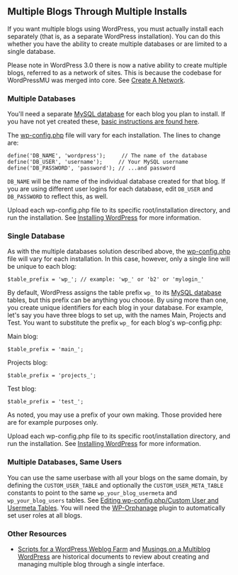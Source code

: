 {{Languages|
{{en|Installing Multiple Blogs}}
{{pt-br|Instalando Múltiplos Blogs}}
{{th|Installing Multiple Blogs}}
{{zh-tw|安裝多個部落格}}
}}
{{Traduz}}
{{Avançado}}

== Multiple Blogs Through Multiple Installs ==

If you want multiple blogs using WordPress, you must actually install each separately (that is, as a separate WordPress installation).  You can do this whether you have the ability to create multiple databases or are limited to a single database.

Please note in WordPress 3.0 there is now a native ability to create multiple blogs, referred to as a network of sites. This is because the codebase for WordPressMU was merged into core. See [[Create A Network]].

=== Multiple Databases ===

You'll need a separate [[Glossary#MySQL|MySQL database]] for each blog you plan to install. If you have not yet created these, [[Installing_WordPress#Step_2:_Create_the_WordPress_Username_and_Database|basic instructions are found here]]. 

The [[Editing_wp-config.php|wp-config.php]] file will vary for each installation. The lines to change are:

 define('DB_NAME', 'wordpress');     // The name of the database
 define('DB_USER', 'username');     // Your MySQL username
 define('DB_PASSWORD', 'password'); // ...and password

<code>DB_NAME</code> will be the name of the individual database created for that blog. If you are using different user logins for each database, edit <code>DB_USER</code> and <code>DB_PASSWORD</code> to reflect this, as well. 

Upload each wp-config.php file to its specific root/installation directory, and run the installation. See [[Installing WordPress]] for more information.

=== Single Database ===

As with the multiple databases solution described above, the [[Editing_wp-config.php|wp-config.php]] file will vary for each installation. In this case, however, only a single line will be unique to each blog:

 $table_prefix = 'wp_'; // example: 'wp_' or 'b2' or 'mylogin_' 

By default, WordPress assigns the table prefix <code>wp_</code> to its [[Glossary#MySQL|MySQL database]] tables, but this prefix can be anything you choose. By using more than one, you create unique identifiers for each blog in your database. For example, let's say you have three blogs to set up, with the names Main, Projects and Test. You want to substitute the prefix <code>wp_</code> for each blog's wp-config.php: 

Main blog:
 $table_prefix = 'main_'; 

Projects blog:
 $table_prefix = 'projects_'; 

Test blog:
 $table_prefix = 'test_'; 

As noted, you may use a prefix of your own making. Those provided here are for example purposes only.

Upload each wp-config.php file to its specific root/installation directory, and run the installation. See [[Installing WordPress]] for more information.

=== Multiple Databases, Same Users ===

You can use the same userbase with all your blogs on the same domain, by defining the <tt>CUSTOM_USER_TABLE</tt> and optionally the <tt>CUSTOM_USER_META_TABLE</tt> constants to point to the same <tt>wp_your_blog_usermeta</tt> and <tt>wp_your_blog_users</tt> tables.
See [[Editing_wp-config.php#Custom_User_and_Usermeta_Tables|Editing wp-config.php/Custom User and Usermeta Tables]].
You will need the [http://wordpress.org/extend/plugins/wp-orphanage/ WP-Orphanage] plugin to automatically set user roles at all blogs.

=== Other Resources ===

* [http://climbtothestars.org/archives/2004/09/02/scripts-for-a-wordpress-weblog-farm Scripts for a WordPress Weblog Farm] and [http://climbtothestars.org/archives/2004/08/11/musings-on-a-multiblog-wordpress/ Musings on a Multiblog WordPress] are historical documents to review about creating and managing multiple blog through a single interface.

{{DEFAULTSORT:I}}
{{Codex-pt}}